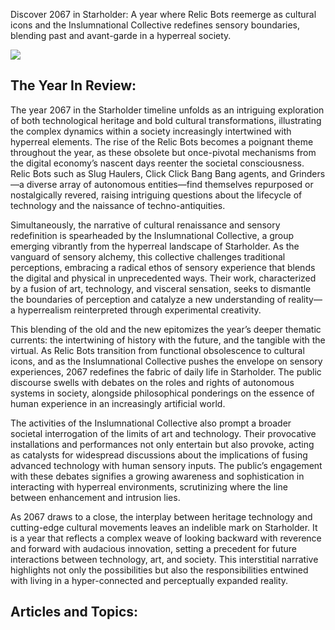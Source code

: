 Discover 2067 in Starholder: A year where Relic Bots reemerge as cultural icons and the Inslumnational Collective redefines sensory boundaries, blending past and avant-garde in a hyperreal society.

![](https://www.blockstar.com/wp-content/uploads/2024/06/2067-slug.png)

## The Year In Review:
The year 2067 in the Starholder timeline unfolds as an intriguing exploration of both technological heritage and bold cultural transformations, illustrating the complex dynamics within a society increasingly intertwined with hyperreal elements. The rise of the Relic Bots becomes a poignant theme throughout the year, as these obsolete but once-pivotal mechanisms from the digital economy’s nascent days reenter the societal consciousness. Relic Bots such as Slug Haulers, Click Click Bang Bang agents, and Grinders—a diverse array of autonomous entities—find themselves repurposed or nostalgically revered, raising intriguing questions about the lifecycle of technology and the naissance of techno-antiquities.

Simultaneously, the narrative of cultural renaissance and sensory redefinition is spearheaded by the Inslumnational Collective, a group emerging vibrantly from the hyperreal landscape of Starholder. As the vanguard of sensory alchemy, this collective challenges traditional perceptions, embracing a radical ethos of sensory experience that blends the digital and physical in unprecedented ways. Their work, characterized by a fusion of art, technology, and visceral sensation, seeks to dismantle the boundaries of perception and catalyze a new understanding of reality—a hyperrealism reinterpreted through experimental creativity.

This blending of the old and the new epitomizes the year’s deeper thematic currents: the intertwining of history with the future, and the tangible with the virtual. As Relic Bots transition from functional obsolescence to cultural icons, and as the Inslumnational Collective pushes the envelope on sensory experiences, 2067 redefines the fabric of daily life in Starholder. The public discourse swells with debates on the roles and rights of autonomous systems in society, alongside philosophical ponderings on the essence of human experience in an increasingly artificial world.

The activities of the Inslumnational Collective also prompt a broader societal interrogation of the limits of art and technology. Their provocative installations and performances not only entertain but also provoke, acting as catalysts for widespread discussions about the implications of fusing advanced technology with human sensory inputs. The public’s engagement with these debates signifies a growing awareness and sophistication in interacting with hyperreal environments, scrutinizing where the line between enhancement and intrusion lies.

As 2067 draws to a close, the interplay between heritage technology and cutting-edge cultural movements leaves an indelible mark on Starholder. It is a year that reflects a complex weave of looking backward with reverence and forward with audacious innovation, setting a precedent for future interactions between technology, art, and society. This interstitial narrative highlights not only the possibilities but also the responsibilities entwined with living in a hyper-connected and perceptually expanded reality.

## Articles and Topics:

